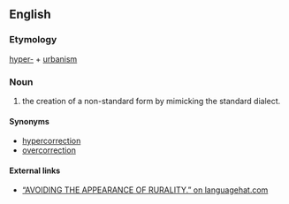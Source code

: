 ==English==

===Etymology===
[[hyper-]] + [[urbanism]]

===Noun===
{{en-noun}}

# {{context|linguistics}} the creation of a non-standard form by mimicking the standard dialect.

====Synonyms====
*[[hypercorrection]]
*[[overcorrection]]

====External links====
* [http://www.languagehat.com/archives/003227.php “AVOIDING THE APPEARANCE OF RURALITY.” on languagehat.com]